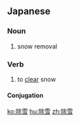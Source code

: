 ==Japanese==
{{ja-kanjitab|じょ|せつ|yomi=o}}

===Noun===
{{ja-noun|じょせつ}}

# snow removal

===Verb===
{{ja-verb-suru|じょせつ}}

# to [[clear]] snow

====Conjugation====
{{ja-suru|じょせつ}}

[[ko:除雪]]
[[hu:除雪]]
[[zh:除雪]]